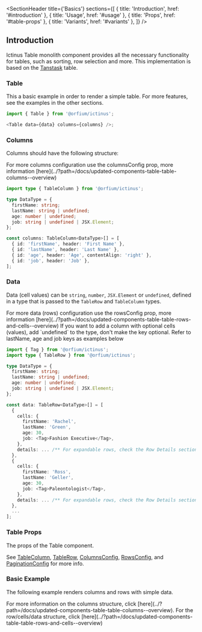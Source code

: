 
<Meta of={BasicsStories} />

<SectionHeader
  title={'Basics'}
  sections={[
    { title: 'Introduction', href: '#introduction' },
    { title: 'Usage', href: '#usage' },
    { title: 'Props', href: '#table-props' },
    { title: 'Variants', href: '#variants' },
  ]}
/>

## Introduction

Ictinus Table monolith component provides all the necessary functionality for tables, such as sorting, row selection and more.
This implementation is based on the [Tanstask](https://tanstack.com/table/latest/docs/introduction) table.

<SubsectionHeader title="Usage" />

### Table

This a basic example in order to render a simple table. For more features, see the examples in the other sections.

```js
import { Table } from '@orfium/ictinus';

<Table data={data} columns={columns} />;
```

### Columns

Columns should have the following structure:

<Tip>
  For more columns configuration use the columnsConfig prop, more information
  [here](../?path=/docs/updated-components-table-table-columns--overview)
</Tip>

```ts
import type { TableColumn } from '@orfium/ictinus';

type DataType = {
  firstName: string;
  lastName: string | undefined;
  age: number | undefined;
  job: string | undefined | JSX.Element;
};

const columns: TableColumn<DataType>[] = [
  { id: 'firstName', header: 'First Name' },
  { id: 'lastName', header: 'Last Name' },
  { id: 'age', header: 'Age', contentAlign: 'right' },
  { id: 'job', header: 'Job' },
];
```

### Data

Data (cell values) can be `string`, `number`, `JSX.Element` or `undefined`, defined in a type that is passed to the `TableRow` and `TableColumn` types.

<Tip>
  For more data (rows) configuration use the rowsConfig prop, more information
  [here](../?path=/docs/updated-components-table-table-rows-and-cells--overview)
</Tip>

<Tip>
  If you want to add a column with optional cells (values), add `undefined` to the type, don't make
  the key optional. Refer to lastName, age and job keys as examples below
</Tip>

```ts
import { Tag } from '@orfium/ictinus';
import type { TableRow } from '@orfium/ictinus';

type DataType = {
  firstName: string;
  lastName: string | undefined;
  age: number | undefined;
  job: string | undefined | JSX.Element;
};

const data: TableRow<DataType>[] = [
  {
    cells: {
      firstName: 'Rachel',
      lastName: 'Green',
      age: 30,
      job: <Tag>Fashion Executive</Tag>,
    },
    details: ... /** For expandable rows, check the Row Details section for more info */
  },
  {
    cells: {
      firstName: 'Ross',
      lastName: 'Geller',
      age: 30,
      job: <Tag>Paleontologist</Tag>,
    },
    details: ... /** For expandable rows, check the Row Details section for more info */
  },
  ...
];
```

<SubsectionHeader title="Props" />

### Table Props

The props of the Table component.

See [TableColumn](../?path=/docs/updated-components-table-table-columns--overview#Props), [TableRow](../?path=/docs/updated-components-table-table-rows-and-cells--overview#Props), [ColumnsConfig](../?path=/docs/updated-components-table-table-columns--overview#Props), [RowsConfig](../?path=/docs/updated-components-table-table-rows-and-cells--overview#Props), and [PaginationConfig](../?path=/docs/updated-components-table-table-rows-and-cells--overview#Props) for more info.

<ArgTypes of={Table} />

<SubsectionHeader title="Variants" />

### Basic Example

The following example renders columns and rows with simple data.

<Tip>
  For more information on the columns structure, click
  [here](../?path=/docs/updated-components-table-table-columns--overview). For the row/cells/data
  structure, click [here](../?path=/docs/updated-components-table-table-rows-and-cells--overview)
</Tip>

<Canvas of={BasicsStories.BasicExample} />
